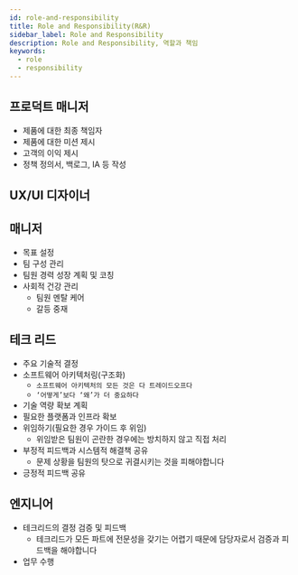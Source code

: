 ```yaml
---
id: role-and-responsibility
title: Role and Responsibility(R&R)
sidebar_label: Role and Responsibility
description: Role and Responsibility, 역할과 책임
keywords:
  - role
  - responsibility
---
```


## 프로덕트 매니저

- 제품에 대한 최종 책임자
- 제품에 대한 미션 제시
- 고객의 이익 제시
- 정책 정의서, 백로그, IA 등 작성

## UX/UI 디자이너

## 매니저

- 목표 설정
- 팀 구성 관리
- 팀원 경력 성장 계획 및 코칭
- 사회적 건강 관리
  - 팀원 멘탈 케어
  - 갈등 중재

## 테크 리드

- 주요 기술적 결정
- 소프트웨어 아키텍처링(구조화)
  - `소프트웨어 아키텍처의 모든 것은 다 트레이드오프다`
  - `‘어떻게’보다 ‘왜’가 더 중요하다`
- 기술 역량 확보 계획
- 필요한 플랫폼과 인프라 확보
- 위임하기(필요한 경우 가이드 후 위임)
  - 위임받은 팀원이 곤란한 경우에는 방치하지 않고 직접 처리
- 부정적 피드백과 시스템적 해결책 공유
  - 문제 상황을 팀원의 탓으로 귀결시키는 것을 피해야합니다
- 긍정적 피드백 공유

## 엔지니어

- 테크리드의 결정 검증 및 피드백
  - 테크리드가 모든 파트에 전문성을 갖기는 어렵기 때문에 담당자로서 검증과 피드백을 해야합니다
- 업무 수행
